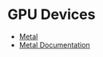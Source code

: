 # GPU Devices

- [Metal](https://developer.apple.com/metal/)
- [Metal Documentation](https://developer.apple.com/documentation/metal/)
